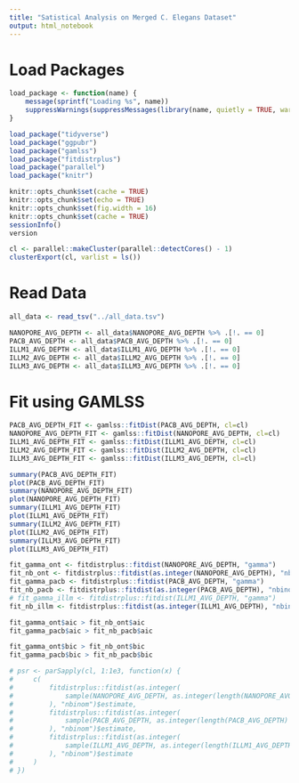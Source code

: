 ```yaml
---
title: "Satistical Analysis on Merged C. Elegans Dataset"
output: html_notebook
---
```


# Load Packages


```r
load_package <- function(name) {
    message(sprintf("Loading %s", name))
    suppressWarnings(suppressMessages(library(name, quietly = TRUE, warn.conflicts = FALSE, character.only = TRUE)))
}

load_package("tidyverse")
load_package("ggpubr")
load_package("gamlss")
load_package("fitdistrplus")
load_package("parallel")
load_package("knitr")

knitr::opts_chunk$set(cache = TRUE)
knitr::opts_chunk$set(echo = TRUE)
knitr::opts_chunk$set(fig.width = 16)
knitr::opts_chunk$set(cache = TRUE)
sessionInfo()
version

cl <- parallel::makeCluster(parallel::detectCores() - 1)
clusterExport(cl, varlist = ls())
```

# Read Data

```r
all_data <- read_tsv("../all_data.tsv")

NANOPORE_AVG_DEPTH <- all_data$NANOPORE_AVG_DEPTH %>% .[!. == 0]
PACB_AVG_DEPTH <- all_data$PACB_AVG_DEPTH %>% .[!. == 0]
ILLM1_AVG_DEPTH <- all_data$ILLM1_AVG_DEPTH %>% .[!. == 0]
ILLM2_AVG_DEPTH <- all_data$ILLM2_AVG_DEPTH %>% .[!. == 0]
ILLM3_AVG_DEPTH <- all_data$ILLM3_AVG_DEPTH %>% .[!. == 0]
```

# Fit using GAMLSS

```r
PACB_AVG_DEPTH_FIT <- gamlss::fitDist(PACB_AVG_DEPTH, cl=cl)
NANOPORE_AVG_DEPTH_FIT <- gamlss::fitDist(NANOPORE_AVG_DEPTH, cl=cl)
ILLM1_AVG_DEPTH_FIT <- gamlss::fitDist(ILLM1_AVG_DEPTH, cl=cl)
ILLM2_AVG_DEPTH_FIT <- gamlss::fitDist(ILLM2_AVG_DEPTH, cl=cl)
ILLM3_AVG_DEPTH_FIT <- gamlss::fitDist(ILLM3_AVG_DEPTH, cl=cl)

summary(PACB_AVG_DEPTH_FIT)
plot(PACB_AVG_DEPTH_FIT)
summary(NANOPORE_AVG_DEPTH_FIT)
plot(NANOPORE_AVG_DEPTH_FIT)
summary(ILLM1_AVG_DEPTH_FIT)
plot(ILLM1_AVG_DEPTH_FIT)
summary(ILLM2_AVG_DEPTH_FIT)
plot(ILLM2_AVG_DEPTH_FIT)
summary(ILLM3_AVG_DEPTH_FIT)
plot(ILLM3_AVG_DEPTH_FIT)
```


```r

fit_gamma_ont <- fitdistrplus::fitdist(NANOPORE_AVG_DEPTH, "gamma")
fit_nb_ont <- fitdistrplus::fitdist(as.integer(NANOPORE_AVG_DEPTH), "nbinom")
fit_gamma_pacb <- fitdistrplus::fitdist(PACB_AVG_DEPTH, "gamma")
fit_nb_pacb <- fitdistrplus::fitdist(as.integer(PACB_AVG_DEPTH), "nbinom")
# fit_gamma_illm <- fitdistrplus::fitdist(ILLM1_AVG_DEPTH, "gamma")
fit_nb_illm <- fitdistrplus::fitdist(as.integer(ILLM1_AVG_DEPTH), "nbinom")

fit_gamma_ont$aic > fit_nb_ont$aic
fit_gamma_pacb$aic > fit_nb_pacb$aic

fit_gamma_ont$bic > fit_nb_ont$bic
fit_gamma_pacb$bic > fit_nb_pacb$bic
```



```r
# psr <- parSapply(cl, 1:1e3, function(x) {
#     c(
#         fitdistrplus::fitdist(as.integer(
#             sample(NANOPORE_AVG_DEPTH, as.integer(length(NANOPORE_AVG_DEPTH) / 10))
#         ), "nbinom")$estimate,
#         fitdistrplus::fitdist(as.integer(
#             sample(PACB_AVG_DEPTH, as.integer(length(PACB_AVG_DEPTH) / 10))
#         ), "nbinom")$estimate,
#         fitdistrplus::fitdist(as.integer(
#             sample(ILLM1_AVG_DEPTH, as.integer(length(ILLM1_AVG_DEPTH) / 10))
#         ), "nbinom")$estimate
#     )
# })
```
